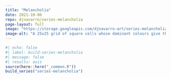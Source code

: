 ```yaml
---
title: "Melancholia"
date: 2021-10-06
repo: djnavarro/series-melancholia
page-layout: full
image: "https://storage.googleapis.com/djnavarro-art/series-melancholia/1000/melancholia_sys05_seed1301.png"
image-alt: "A 25x25 grid of square cells whose dominant colours give the impressions of rectangular forms in purple and gole, and whose interior are spatial patterns"
---
```

   
::: {.grid}
  
```r
#| echo: false
#| label: build-series-melancholia
#| message: false
#| results: asis
source(here::here("_common.R"))
build_series("series-melancholia")
```
   
:::
   
